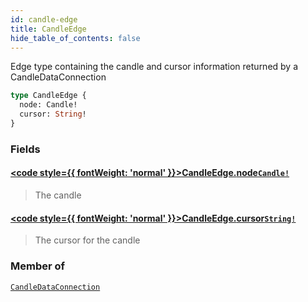 ```yaml
---
id: candle-edge
title: CandleEdge
hide_table_of_contents: false
---
```








Edge type containing the candle and cursor information returned by a CandleDataConnection

```graphql
type CandleEdge {
  node: Candle!
  cursor: String!
}
```


### Fields

#### [<code style={{ fontWeight: 'normal' }}>CandleEdge.<b>node</b></code>](#)<Bullet />[`Candle!`](/docs/testnet/graphql/objects/candle) <Badge class="secondary" text="non-null"/> <Badge class="secondary" text="object"/>
> The candle
> 

#### [<code style={{ fontWeight: 'normal' }}>CandleEdge.<b>cursor</b></code>](#)<Bullet />[`String!`](/docs/testnet/graphql/scalars/string) <Badge class="secondary" text="non-null"/> <Badge class="secondary" text="scalar"/>
> The cursor for the candle
> 



### Member of

[`CandleDataConnection`](/docs/testnet/graphql/objects/candle-data-connection)  <Badge class="secondary" text="object"/>



